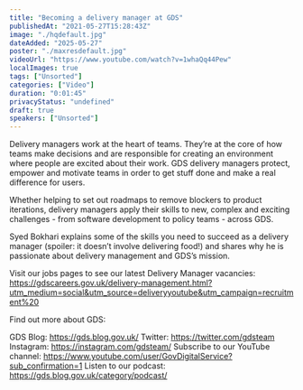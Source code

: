 ```yaml
---
title: "Becoming a delivery manager at GDS"
publishedAt: "2021-05-27T15:28:43Z"
image: "./hqdefault.jpg"
dateAdded: "2025-05-27"
poster: "./maxresdefault.jpg"
videoUrl: "https://www.youtube.com/watch?v=1whaQq44Pew"
localImages: true
tags: ["Unsorted"]
categories: ["Video"]
duration: "0:01:45"
privacyStatus: "undefined"
draft: true
speakers: ["Unsorted"]
---
```

Delivery managers work at the heart of teams. They’re at the core of how teams make decisions and are responsible for creating an environment where people are excited about their work. 
GDS delivery managers protect, empower and motivate teams in order to get stuff done and make a real difference for users. 

Whether helping to set out roadmaps to remove blockers to product iterations, delivery managers apply their skills to new, complex and exciting challenges - from software development to policy teams - across GDS.

Syed Bokhari explains some of the skills you need to succeed as a delivery manager (spoiler: it doesn’t involve delivering food!) and shares why he is passionate about delivery management and GDS’s mission.

Visit our jobs pages to see our latest Delivery Manager vacancies:
https://gdscareers.gov.uk/delivery-management.html?utm_medium=social&utm_source=deliveryyoutube&utm_campaign=recruitment%20

Find out more about GDS:

GDS Blog: https://gds.blog.gov.uk/
Twitter: https://twitter.com/gdsteam 
Instagram: https://instagram.com/gdsteam/ 
Subscribe to our YouTube channel: 
https://www.youtube.com/user/GovDigitalService?sub_confirmation=1
Listen to our podcast: https://gds.blog.gov.uk/category/podcast/
